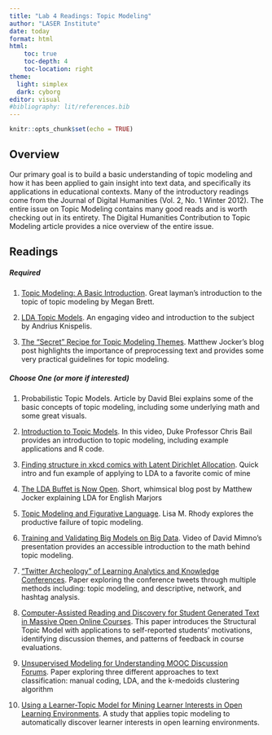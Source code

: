 ```yaml
---
title: "Lab 4 Readings: Topic Modeling"
author: "LASER Institute"
date: today
format: html
html:
    toc: true
    toc-depth: 4
    toc-location: right
theme:
  light: simplex
  dark: cyborg
editor: visual
#bibliography: lit/references.bib
---
```


```r
knitr::opts_chunk$set(echo = TRUE)
```

## Overview

Our primary goal is to build a basic understanding of topic modeling and how it has been applied to gain insight into text data, and specifically its applications in educational contexts. Many of the introductory readings come from the Journal of Digital Humanities (Vol. 2, No. 1 Winter 2012). The entire issue on Topic Modeling contains many good reads and is worth checking out in its entirety. The Digital Humanities Contribution to Topic Modeling article provides a nice overview of the entire issue.

## Readings

##### Required

1.  [Topic Modeling: A Basic Introduction](http://journalofdigitalhumanities.org/2-1/topic-modeling-a-basic-introduction-by-megan-r-brett/). Great layman's introduction to the topic of topic modeling by Megan Brett.

2.  [LDA Topic Models](https://youtu.be/3mHy4OSyRf0). An engaging video and introduction to the subject by Andrius Knispelis.

3.  [The "Secret" Recipe for Topic Modeling Themes](http://www.matthewjockers.net/2013/04/12/secret-recipe-for-topic-modeling-themes/). Matthew Jocker's blog post highlights the importance of preprocessing text and provides some very practical guidelines for topic modeling. 

##### Choose One (or more if interested)

1.  Probabilistic Topic Models. Article by David Blei explains some of the basic concepts of topic modeling, including some underlying math and some great visuals. 

2.  [Introduction to Topic Models](https://youtu.be/IUAHUEy1V0Q). In this video, Duke Professor Chris Bail provides an introduction to topic modeling, including example applications and R code. 

3.  [Finding structure in xkcd comics with Latent Dirichlet Allocation](https://projects.cpsievert.me/615/xkcd/). Quick intro and fun example of applying to LDA to a favorite comic of mine

4.  [The LDA Buffet is Now Open](http://www.matthewjockers.net/2011/09/29/the-lda-buffet-is-now-open-or-latent-dirichlet-allocation-for-english-majors/). Short, whimsical blog post by Matthew Jocker explaining LDA for English Marjors

5.  [Topic Modeling and Figurative Language](http://journalofdigitalhumanities.org/2-1/topic-modeling-and-figurative-language-by-lisa-m-rhody/). Lisa M. Rhody explores the productive failure of topic modeling. 

6.  [Training and Validating Big Models on Big Data](https://vimeo.com/53080123). Video of David Mimno's presentation provides an accessible introduction to the math behind topic modeling. 

7.  ["Twitter Archeology" of Learning Analytics and Knowledge Conferences](https://dl.acm.org/doi/pdf/10.1145/2723576.2723584?casa_token=Fznv8hpSQ_gAAAAA:FVC4vgtnmEOIDYQ5gDhNPTj_qYMQuAISz8PI_F-pR6zEChM-0HfD2lEN-IuRFxiZYYxLcjBsavq8). Paper exploring the conference tweets through multiple methods including: topic modeling, and descriptive, network, and hashtag analysis.

8.  [Computer-Assisted Reading and Discovery for Student Generated Text in Massive Open Online Courses](https://scholar.harvard.edu/files/dtingley/files/educationwriteup.pdf). This paper introduces the Structural Topic Model with applications to self-reported students' motivations, identifying discussion themes, and patterns of feedback in course evaluations.

9.  [Unsupervised Modeling for Understanding MOOC Discussion Forums](http://learndialogue.org/pdf/LearnDialogue-EzenCan-LAKmooc-2015.pdf). Paper exploring three different approaches to text classification: manual coding, LDA, and the k-medoids clustering algorithm

10. [Using a Learner-Topic Model for Mining Learner Interests in Open Learning Environments](https://www.jstor.org/stable/26388396?seq=1#metadata_info_tab_contents). A study that applies topic modeling to automatically discover learner interests in open learning environments.
